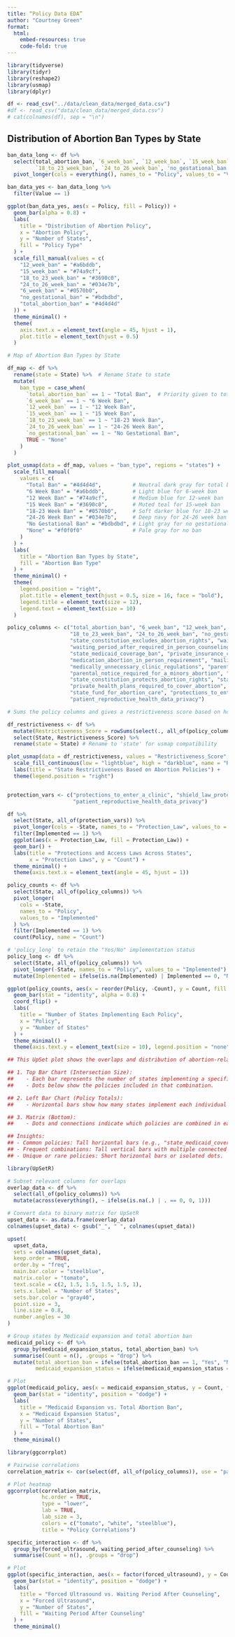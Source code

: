 ```yaml
---
title: “Policy Data EDA”
author: "Courtney Green"
format: 
  html:
    embed-resources: true
    code-fold: true
---
```


```r
library(tidyverse)
library(tidyr)
library(reshape2)
library(usmap)
library(dplyr)
```

```r
df <- read_csv("../data/clean_data/merged_data.csv")
#df <- read_csv("data/clean_data/merged_data.csv")
# cat(colnames(df), sep = "\n")
```

## Distribution of Abortion Ban Types by State

```r
ban_data_long <- df %>%
  select(total_abortion_ban, `6_week_ban`, `12_week_ban`, `15_week_ban`, 
         `18_to_23_week_ban`, `24_to_26_week_ban`, 'no_gestational_ban') %>%
  pivot_longer(cols = everything(), names_to = "Policy", values_to = "Value")

ban_data_yes <- ban_data_long %>%
  filter(Value == 1)

ggplot(ban_data_yes, aes(x = Policy, fill = Policy)) +
  geom_bar(alpha = 0.8) +
  labs(
    title = "Distribution of Abortion Policy",
    x = "Abortion Policy",
    y = "Number of States",
    fill = "Policy Type"
  ) +
  scale_fill_manual(values = c(
    "12_week_ban" = "#a6bddb",
    "15_week_ban" = "#74a9cf",
    "18_to_23_week_ban" = "#3690c0",
    "24_to_26_week_ban" = "#034e7b",
    "6_week_ban" = "#0570b0",
    "no_gestational_ban" = "#bdbdbd",
    "total_abortion_ban" = "#4d4d4d"
  )) +
  theme_minimal() +
  theme(
    axis.text.x = element_text(angle = 45, hjust = 1),
    plot.title = element_text(hjust = 0.5)
  )
```


```r
# Map of Abortion Ban Types by State 

df_map <- df %>%
  rename(state = State) %>%  # Rename State to state
  mutate(
    ban_type = case_when(
      `total_abortion_ban` == 1 ~ "Total Ban",  # Priority given to total ban
      `6_week_ban` == 1 ~ "6 Week Ban",
      `12_week_ban` == 1 ~ "12 Week Ban",
      `15_week_ban` == 1 ~ "15 Week Ban",
      `18_to_23_week_ban` == 1 ~ "18-23 Week Ban",
      `24_to_26_week_ban` == 1 ~ "24-26 Week Ban",
      `no_gestational_ban` == 1 ~ "No Gestational Ban",
      TRUE ~ "None"
    )
  )

plot_usmap(data = df_map, values = "ban_type", regions = "states") +
  scale_fill_manual(
    values = c(
      "Total Ban" = "#4d4d4d",          # Neutral dark gray for total ban
      "6 Week Ban" = "#a6bddb",         # Light blue for 6-week ban
      "12 Week Ban" = "#74a9cf",        # Medium blue for 12-week ban
      "15 Week Ban" = "#3690c0",        # Muted teal for 15-week ban
      "18-23 Week Ban" = "#0570b0",     # Soft darker blue for 18-23 week ban
      "24-26 Week Ban" = "#034e7b",     # Deep navy for 24-26 week ban
      "No Gestational Ban" = "#bdbdbd", # Light gray for no gestational ban
      "None" = "#f0f0f0"                # Pale gray for no ban
    )
  ) +
  labs(
    title = "Abortion Ban Types by State",
    fill = "Abortion Ban Type"
  ) +
  theme_minimal() +
  theme(
    legend.position = "right",
    plot.title = element_text(hjust = 0.5, size = 16, face = "bold"),
    legend.title = element_text(size = 12),
    legend.text = element_text(size = 10)
  )

```

```r
policy_columns <- c("total_abortion_ban", "6_week_ban", "12_week_ban", "15_week_ban", 
                    "18_to_23_week_ban", "24_to_26_week_ban", "no_gestational_ban", 
                    "state_constitution_excludes_abortion_rights", "waiting_period_after_counseling", 
                    "waiting_period_after_required_in_person_counseling", "forced_ultrasound", 
                    "state_medicaid_coverage_ban", "private_insurance_coverage_ban", 
                    "medication_abortion_in_person_requirement", "mailing_abortion_pills_banned", 
                    "medically_unnecessary_clinic_regulations", "parental_consent_required_for_minors_abortion", 
                    "parental_notice_required_for_a_minors_abortion", "only_physicians_can_provide_abortions", 
                    "state_constitution_protects_abortion_rights", "state_medicaid_funds_cover_abortion", 
                    "private_health_plans_required_to_cover_abortion", "healthcare_professionals_besides_physicians_provide_abortions", 
                    "state_fund_for_abortion_care", "protections_to_enter_a_clinic", "shield_law_protecting_providers", 
                    "patient_reproductive_health_data_privacy")

# Sums the policy columns and gives a restrictiveness score based on how many abortion policies are implemented. 

df_restrictiveness <- df %>%
  mutate(Restrictiveness_Score = rowSums(select(., all_of(policy_columns)), na.rm = TRUE)) %>%
  select(State, Restrictiveness_Score) %>%
  rename(state = State) # Rename to 'state' for usmap compatibility

plot_usmap(data = df_restrictiveness, values = "Restrictiveness_Score", regions = "states") +
  scale_fill_continuous(low = "lightblue", high = "darkblue", name = "Restrictiveness Score") +
  labs(title = "State Restrictiveness Based on Abortion Policies") +
  theme(legend.position = "right")
```

```r

```

```r
protection_vars <- c("protections_to_enter_a_clinic", "shield_law_protecting_providers",
                     "patient_reproductive_health_data_privacy")

df %>%
  select(State, all_of(protection_vars)) %>%
  pivot_longer(cols = -State, names_to = "Protection_Law", values_to = "Implemented") %>%
  filter(Implemented == 1) %>%
  ggplot(aes(x = Protection_Law, fill = Protection_Law)) +
  geom_bar() +
  labs(title = "Protections and Access Laws Across States", 
       x = "Protection Laws", y = "Count") +
  theme_minimal() +
  theme(axis.text.x = element_text(angle = 45, hjust = 1))

```

```r
policy_counts <- df %>%
  select(State, all_of(policy_columns)) %>%
  pivot_longer(
    cols = -State,
    names_to = "Policy",
    values_to = "Implemented"
  ) %>%
  filter(Implemented == 1) %>%
  count(Policy, name = "Count")

# 'policy_long` to retain the "Yes/No" implementation status
policy_long <- df %>%
  select(State, all_of(policy_columns)) %>%
  pivot_longer(-State, names_to = "Policy", values_to = "Implemented") %>%
  mutate(Implemented = ifelse(is.na(Implemented) | Implemented == 0, "No", "Yes"))

ggplot(policy_counts, aes(x = reorder(Policy, -Count), y = Count, fill = Policy)) +
  geom_bar(stat = "identity", alpha = 0.8) +
  coord_flip() +
  labs(
    title = "Number of States Implementing Each Policy",
    x = "Policy",
    y = "Number of States"
  ) +
  theme_minimal() +
  theme(axis.text.y = element_text(size = 10), legend.position = "none")

```

```r

## This UpSet plot shows the overlaps and distribution of abortion-related policies across states.

## 1. Top Bar Chart (Intersection Size):
##    - Each bar represents the number of states implementing a specific combination of policies.
##    - Dots below show the policies included in that combination.

## 2. Left Bar Chart (Policy Totals):
##    - Horizontal bars show how many states implement each individual policy.

## 3. Matrix (Bottom):
##    - Dots and connections indicate which policies are combined in each bar above.

## Insights:
## - Common policies: Tall horizontal bars (e.g., "state_medicaid_coverage_ban").
## - Frequent combinations: Tall vertical bars with multiple connected dots.
## - Unique or rare policies: Short horizontal bars or isolated dots.

library(UpSetR)

# Subset relevant columns for overlaps
overlap_data <- df %>%
  select(all_of(policy_columns)) %>%
  mutate(across(everything(), ~ ifelse(is.na(.) | . == 0, 0, 1)))

# Convert data to binary matrix for UpSetR
upset_data <- as.data.frame(overlap_data)
colnames(upset_data) <- gsub("_", " ", colnames(upset_data)) 

upset(
  upset_data,
  sets = colnames(upset_data),
  keep.order = TRUE,
  order.by = "freq",
  main.bar.color = "steelblue",
  matrix.color = "tomato",
  text.scale = c(2, 1.5, 1.5, 1.5, 1.5, 1), 
  sets.x.label = "Number of States",
  sets.bar.color = "gray40",
  point.size = 3, 
  line.size = 0.8, 
  number.angles = 30 
)

```

```r
# Group states by Medicaid expansion and total abortion ban
medicaid_policy <- df %>%
  group_by(medicaid_expansion_status, total_abortion_ban) %>%
  summarise(Count = n(), .groups = "drop") %>%
  mutate(total_abortion_ban = ifelse(total_abortion_ban == 1, "Yes", "No"),
         medicaid_expansion_status = ifelse(medicaid_expansion_status == 1, "Expanded", "Not Expanded"))

# Plot
ggplot(medicaid_policy, aes(x = medicaid_expansion_status, y = Count, fill = total_abortion_ban)) +
  geom_bar(stat = "identity", position = "dodge") +
  labs(
    title = "Medicaid Expansion vs. Total Abortion Ban",
    x = "Medicaid Expansion Status",
    y = "Number of States",
    fill = "Total Abortion Ban"
  ) +
  theme_minimal()

```



```r
library(ggcorrplot)

# Pairwise correlations
correlation_matrix <- cor(select(df, all_of(policy_columns)), use = "pairwise.complete.obs")

# Plot heatmap
ggcorrplot(correlation_matrix, 
           hc.order = TRUE, 
           type = "lower", 
           lab = TRUE, 
           lab_size = 3, 
           colors = c("tomato", "white", "steelblue"),
           title = "Policy Correlations")

```

```r
specific_interaction <- df %>%
  group_by(forced_ultrasound, waiting_period_after_counseling) %>%
  summarise(Count = n(), .groups = "drop")

# Plot
ggplot(specific_interaction, aes(x = factor(forced_ultrasound), y = Count, fill = factor(waiting_period_after_counseling))) +
  geom_bar(stat = "identity", position = "dodge") +
  labs(
    title = "Forced Ultrasound vs. Waiting Period After Counseling",
    x = "Forced Ultrasound",
    y = "Number of States",
    fill = "Waiting Period After Counseling"
  ) +
  theme_minimal()

```


```r


```